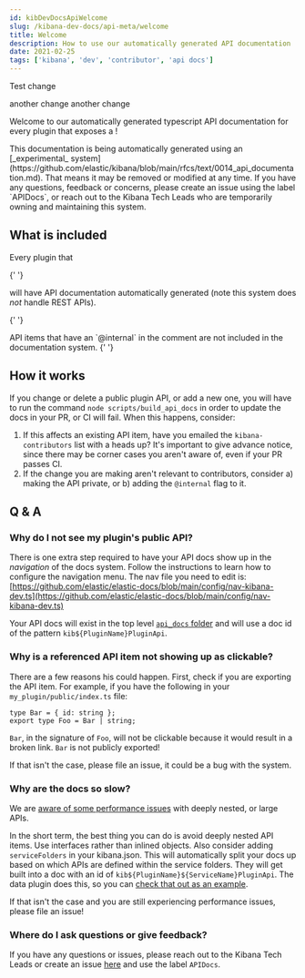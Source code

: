 ```yaml
---
id: kibDevDocsApiWelcome
slug: /kibana-dev-docs/api-meta/welcome
title: Welcome
description: How to use our automatically generated API documentation
date: 2021-02-25
tags: ['kibana', 'dev', 'contributor', 'api docs']
---
```


Test change

another change
another change

Welcome to our automatically generated typescript API
documentation for every plugin that exposes a <DocLink id="kibPlatformIntro" section="public-plugin-api" text="public API"/>!

<DocCallOut color="warning" title="Experimental">
  This documentation is being automatically generated using an [_experimental_
  system](https://github.com/elastic/kibana/blob/main/rfcs/text/0014_api_documentation.md). That
  means it may be removed or modified at any time. If you have any questions, feedback or concerns,
  please create an issue using the label `APIDocs`, or reach out to the Kibana Tech Leads who are
  temporarily owning and maintaining this system.
</DocCallOut>

## What is included

Every plugin that

{' '}

<DocLink
  id="kibPlatformIntro"
  section="public-plugin-api"
  text="exposes functionality for other plugins to use"
/> will have API documentation automatically generated (note this system does *not* handle REST APIs).

{' '}

<DocCallOut title="@internal tags">
  API items that have an `@internal` in the comment are not included in the documentation system.
</DocCallOut>{' '}

## How it works

If you change or delete a public plugin API, or add a new one, you will have to run the command `node scripts/build_api_docs` in order to update the
docs in your PR, or CI will fail. When this happens, consider:

1.  If this affects an existing API item, have you emailed the `kibana-contributors` list with a heads up? It's important to give advance
    notice, since there may be corner cases you aren't aware of, even if your PR passes CI.
2.  If the change you are making aren't relevant to contributors, consider a) making the API private, or b) adding the `@internal` flag to it.

## Q & A

### Why do I not see my plugin's public API?

There is one extra step required to have your API docs show up in the _navigation_ of the docs system. Follow
the instructions <DocLink id="docsSetup" section="configure-the-nav-for-your-content" text="here" /> to learn how to
configure the navigation menu. The nav file you need to
edit is: [https://github.com/elastic/elastic-docs/blob/main/config/nav-kibana-dev.ts](https://github.com/elastic/elastic-docs/blob/main/config/nav-kibana-dev.ts)

Your API docs will exist in the top level [`api_docs` folder](https://github.com/elastic/kibana/tree/main/api_docs) and will use a doc id of the pattern `kib${PluginName}PluginApi`.

### Why is a referenced API item not showing up as clickable?

There are a few reasons his could happen. First, check if you are exporting the API item. For example,
if you have the following in your `my_plugin/public/index.ts` file:

```
type Bar = { id: string };
export type Foo = Bar | string;
```

`Bar`, in the signature of `Foo`, will not be clickable because it would result in a broken link. `Bar` is not publicly exported!

If that isn't the case, please file an issue, it could be a bug with the system.

### Why are the docs so slow?

We are [aware of some performance issues](https://github.com/elastic/elastic-docs/issues/274) with deeply nested, or large APIs.

In the short term, the best thing you can do is avoid deeply nested API items. Use interfaces rather than inlined objects. Also consider
adding `serviceFolders` in your kibana.json. This will automatically split your docs up based on which APIs are defined within the service folders.
They will get built into a doc with an id of
`kib${PluginName}${ServiceName}PluginApi`. The data plugin does this, so you
can [check that out as an example](https://github.com/elastic/kibana/blob/main/src/plugins/data/kibana.json#L13).

If that isn't the case and you are still experiencing performance issues, please file an issue!

### Where do I ask questions or give feedback?

If you have any questions or issues, please reach out to the Kibana Tech Leads or create an issue [here](https://github.com/elastic/kibana/issues)
and use the label `APIDocs`.
